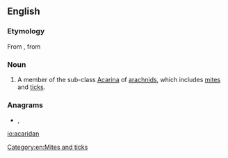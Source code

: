 ==English==

===Etymology===
From {{etyl|NL.|en}}, from {{etyl|grc|en}} {{m|grc|ἀκαρί||mite}}

===Noun===
{{en-noun}}

# {{label|en|zoology}} A member of the sub-class [[Acarina]] of [[arachnid]]s, which includes [[mite]]s and [[tick]]s.

===Anagrams===
* {{l|en|arcadian}}, {{l|en|Arcadian}}

[[Category:en:Mites and ticks]]

[[io:acaridan]]